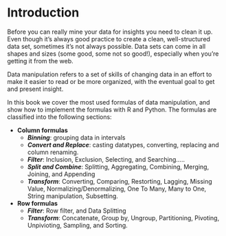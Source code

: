 # Introduction {#intro}
Before you can really mine your data for insights you need to clean it up. Even though it’s always good practice to create a clean, well-structured data set, sometimes it’s not always possible. Data sets can come in all shapes and sizes (some good, some not so good!), especially when you’re getting it from the web. 

Data manipulation refers to a set of skills of changing data in an effort to make it easier to read or be more organized, with the eventual goal to get and present insight.

In this book we cover the most used formulas of data manipulation, and show how to implement the formulas with R and Python.  The formulas are classified into the following sections: 

- **Column formulas**
    - **_Binning_**: grouping data in intervals
    - **_Convert and Replace_**: casting datatypes, converting, replacing  and column renaming.
    - **_Filter_**: Inclusion, Exclusion, Selecting, and Searching.....
    - **_Split and Combine_**: Splitting, Aggregating, Combining, Merging, Joining, and Appending
    - **_Transform_**: Converting, Comparing, Restorting, Lagging, Missing Value, Normalizing/Denormalizing, One To Many, Many to One, String manipulation, Subsetting.
    

- **Row formulas**
    - **_Filter_**: Row filter, and Data Splitting
    - **_Transform_**: Concatenate, Group by, Ungroup, Partitioning, Pivoting, Unpivioting, Sampling, and Sorting.
    

